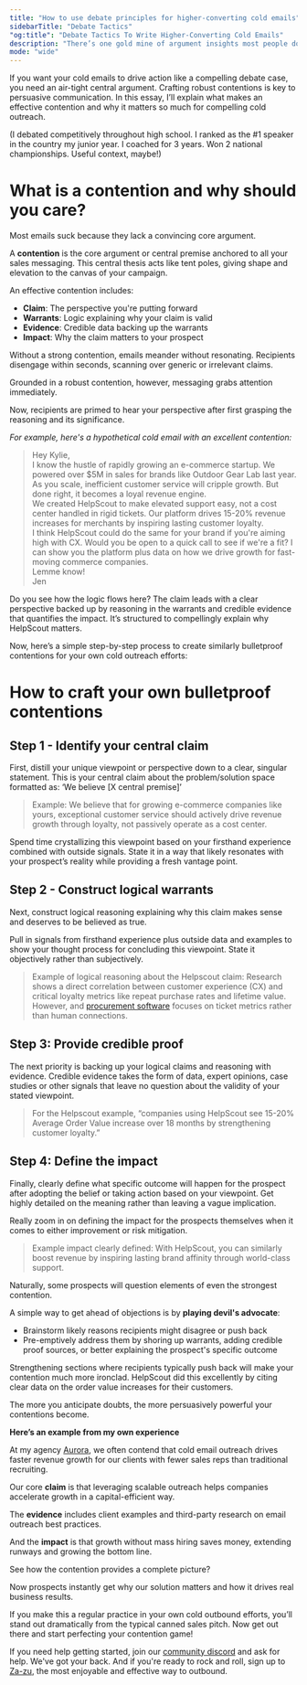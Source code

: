 ```yaml
---
title: "How to use debate principles for higher-converting cold emails"
sidebarTitle: "Debate Tactics"
"og:title": "Debate Tactics To Write Higher-Converting Cold Emails"
description: "There’s one gold mine of argument insights most people don’t use for cold outbound: speech and debate. This article explains how you can use those insights in your cold outbound."
mode: "wide"
---
```


If you want your cold emails to drive action like a compelling debate case, you need an air-tight central argument. Crafting robust contentions is key to persuasive communication. In this essay, I’ll explain what makes an effective contention and why it matters so much for compelling cold outreach.

(I debated competitively throughout high school. I ranked as the #1 speaker in the country my junior year. I coached for 3 years. Won 2 national championships. Useful context, maybe!)

# What is a contention and why should you care?

Most emails suck because they lack a convincing core argument.

A **contention** is the core argument or central premise anchored to all your sales messaging. This central thesis acts like tent poles, giving shape and elevation to the canvas of your campaign.

An effective contention includes:
- **Claim**: The perspective you're putting forward
- **Warrants**: Logic explaining why your claim is valid
- **Evidence**: Credible data backing up the warrants
- **Impact**: Why the claim matters to your prospect

Without a strong contention, emails meander without resonating. Recipients disengage within seconds, scanning over generic or irrelevant claims.

Grounded in a robust contention, however, messaging grabs attention immediately. 

Now, recipients are primed to hear your perspective after first grasping the reasoning and its significance.

*For example, here's a hypothetical cold email with an excellent contention:*

> Hey Kylie, <br/>
>I know the hustle of rapidly growing an e-commerce startup. We powered over $5M in sales for brands like Outdoor Gear Lab last year.<br/>
>As you scale, inefficient customer service will cripple growth. But done right, it becomes a loyal revenue engine.<br/>
>We created HelpScout to make elevated support easy, not a cost center handled in rigid tickets. Our platform drives 15-20% revenue increases for merchants by inspiring lasting customer loyalty.<br/>
>I think HelpScout could do the same for your brand if you're aiming high with CX. Would you be open to a quick call to see if we're a fit? I can show you the platform plus data on how we drive growth for fast-moving commerce companies.<br/>
>Lemme know!<br/>
>Jen

Do you see how the logic flows here? The claim leads with a clear perspective backed up by reasoning in the warrants and credible evidence that quantifies the impact. It’s structured to compellingly explain why HelpScout matters.

Now, here’s a simple step-by-step process to create similarly bulletproof contentions for your own cold outreach efforts:

# How to craft your own bulletproof contentions

## Step 1 - Identify your central claim

First, distill your unique viewpoint or perspective down to a clear, singular statement. This is your central claim about the problem/solution space formatted as: ‘We believe [X central premise]’

> Example: We believe that for growing e-commerce companies like yours, exceptional customer service should actively drive revenue growth through loyalty, not passively operate as a cost center.

Spend time crystallizing this viewpoint based on your firsthand experience combined with outside signals. State it in a way that likely resonates with your prospect’s reality while providing a fresh vantage point.

## Step 2 - Construct logical warrants

Next, construct logical reasoning explaining why this claim makes sense and deserves to be believed as true.

Pull in signals from firsthand experience plus outside data and examples to show your thought process for concluding this viewpoint. State it objectively rather than subjectively.

> Example of logical reasoning about the Helpscout claim: Research shows a direct correlation between customer experience (CX) and critical loyalty metrics like repeat purchase rates and lifetime value. However,  and [procurement software](https://www.procuredesk.com/best-procurement-software/) focuses on ticket metrics rather than human connections.

## Step 3: Provide credible proof

The next priority is backing up your logical claims and reasoning with evidence. Credible evidence takes the form of data, expert opinions, case studies or other signals that leave no question about the validity of your stated viewpoint.

> For the Helpscout example, “companies using HelpScout see 15-20% Average Order Value increase over 18 months by strengthening customer loyalty.”

## Step 4: Define the impact

Finally, clearly define what specific outcome will happen for the prospect after adopting the belief or taking action based on your viewpoint. Get highly detailed on the meaning rather than leaving a vague implication.

Really zoom in on defining the impact for the prospects themselves when it comes to either improvement or risk mitigation.

> Example impact clearly defined: With HelpScout, you can similarly boost revenue by inspiring lasting brand affinity through world-class support.

Naturally, some prospects will question elements of even the strongest contention.

A simple way to get ahead of objections is by **playing devil's advocate**:

- Brainstorm likely reasons recipients might disagree or push back
- Pre-emptively address them by shoring up warrants, adding credible proof sources, or better explaining the prospect's specific outcome

Strengthening sections where recipients typically push back will make your contention much more ironclad. HelpScout did this excellently by citing clear data on the order value increases for their customers.

The more you anticipate doubts, the more persuasively powerful your contentions become.

**Here’s an example from my own experience**

At my agency [Aurora](https://helloaurora.com), we often contend that cold email outreach drives faster revenue growth for our clients with fewer sales reps than traditional recruiting.

Our core **claim** is that leveraging scalable outreach helps companies accelerate growth in a capital-efficient way.

The **evidence** includes client examples and third-party research on email outreach best practices.

And the **impact** is that growth without mass hiring saves money, extending runways and growing the bottom line.

See how the contention provides a complete picture?

Now prospects instantly get why our solution matters and how it drives real business results.

If you make this a regular practice in your own cold outbound efforts, you’ll stand out dramatically from the typical canned sales pitch. Now get out there and start perfecting your contention game!

If you need help getting started, join our [community discord](https://discord.gg/6bUPKDf5) and ask for help. We've got your back. And if you're ready to rock and roll, sign up to [Za-zu](https://app.za-zu.com), the most enjoyable and effective way to outbound.
